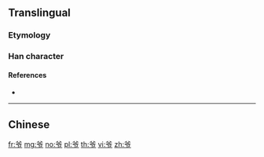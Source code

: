{{character info/new}}
{{also|爺}}
==Translingual==

===Etymology===
{{Han simp|爺|f=耶|t=卩}}

===Han character===
{{Han char|rn=88|rad=父|as=02|sn=6|four=|canj=CKSL|ids=⿱[[父]][[ㄗ]]}}

====References====
* {{Han ref|kx=0690.011|hdz=32039.020|uh=7237|ud=29239}}

----

==Chinese==
{{zh-see|爺}}

[[fr:爷]]
[[mg:爷]]
[[no:爷]]
[[pl:爷]]
[[th:爷]]
[[vi:爷]]
[[zh:爷]]
